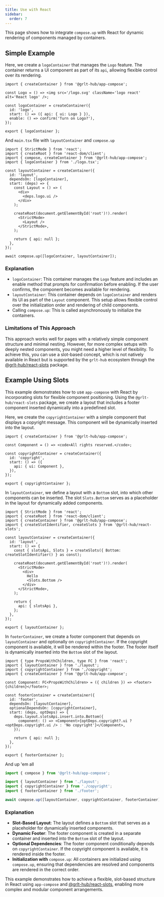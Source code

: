 ```yaml
---
title: Use with React
sidebar:
  order: 7
---
```


This page shows how to integrate `compose.up` with React for dynamic rendering of components managed by containers.

## Simple Example

Here, we create a `logoContainer` that manages the `Logo` feature. The container returns a UI component as part of its `api`, allowing flexible control over its rendering.

```tsx title="logo.tsx"
import { createContainer } from '@grlt-hub/app-compose';

const Logo = () => <img src='/logo.svg' className='logo react' alt='React logo' />;

const logoContainer = createContainer({
  id: 'logo',
  start: () => ({ api: { ui: Logo } }),
  enable: () => confirm('Turn on Logo?'),
});

export { logoContainer };
```

And `main.tsx` file with `layoutContainer` and `compose.up`

```tsx title="main.tsx"
import { StrictMode } from 'react';
import { createRoot } from 'react-dom/client';
import { compose, createContainer } from '@grlt-hub/app-compose';
import { logoContainer } from './logo.tsx';

const layoutContainer = createContainer({
  id: 'layout',
  dependsOn: [logoContainer],
  start: (deps) => {
    const Layout = () => (
      <div>
        <deps.logo.ui />
      </div>
    );

    createRoot(document.getElementById('root')!).render(
      <StrictMode>
        <Layout />
      </StrictMode>,
    );

    return { api: null };
  },
});

await compose.up([logoContainer, layoutContainer]);
```

### Explanation

- `logoContainer`: This container manages the `Logo` feature and includes an enable method that prompts for confirmation before enabling. If the user confirms, the component becomes available for rendering.
- `layoutContainer`: This container depends on `logoContainer` and renders its UI as part of the `Layout` component. This setup allows flexible control over the initialization order and rendering of child components.
- Calling `compose.up`: This is called asynchronously to initialize the containers.

### Limitations of This Approach

This approach works well for pages with a relatively simple component structure and minimal nesting. However, for more complex setups with deeply nested components, you might need a higher level of flexibility. To achieve this, you can use a slot-based concept, which is not natively available in React but is supported by the `grlt-hub` ecosystem through the [@grlt-hub/react-slots](https://github.com/grlt-hub/react-slots) package.

## Example Using Slots

This example demonstrates how to use `app-compose` with React by incorporating slots for flexible component positioning. Using the `@grlt-hub/react-slots` package, we create a layout that includes a footer component inserted dynamically into a predefined slot.

Here, we create the `copyrightContainer` with a simple component that displays a copyright message. This component will be dynamically inserted into the layout.

```tsx title="copyright.tsx"
import { createContainer } from '@grlt-hub/app-compose';

const Component = () => <code>All rights reserved.</code>;

const copyrightContainer = createContainer({
  id: 'copyright',
  start: () => ({
    api: { ui: Component },
  }),
});

export { copyrightContainer };
```

In `layoutContainer`, we define a layout with a `Bottom` slot, into which other components can be inserted. The slot `Slots.Bottom` serves as a placeholder in the layout for dynamically added components.

```tsx title="layout.tsx"
import { StrictMode } from 'react';
import { createRoot } from 'react-dom/client';
import { createContainer } from '@grlt-hub/app-compose';
import { createSlotIdentifier, createSlots } from '@grlt-hub/react-slots';

const layoutContainer = createContainer({
  id: 'layout',
  start: () => {
    const { slotsApi, Slots } = createSlots({ Bottom: createSlotIdentifier() } as const);

    createRoot(document.getElementById('root')!).render(
      <StrictMode>
        <div>
          Hello
          <Slots.Bottom />
        </div>
      </StrictMode>,
    );

    return {
      api: { slotsApi },
    };
  },
});

export { layoutContainer };
```

In `footerContainer`, we create a footer component that depends on `layoutContainer` and optionally on `copyrightContainer`. If the copyright component is available, it will be rendered within the footer. The footer itself is dynamically inserted into the `Bottom` slot of the layout.

```tsx title="footer.tsx"
import { type PropsWithChildren, type FC } from 'react';
import { layoutContainer } from './layout';
import { copyrightContainer } from './copyright';
import { createContainer } from '@grlt-hub/app-compose';

const Component: FC<PropsWithChildren> = ({ children }) => <footer>{children}</footer>;

const footerContainer = createContainer({
  id: 'footer',
  dependsOn: [layoutContainer],
  optionalDependsOn: [copyrightContainer],
  start: (deps, optDeps) => {
    deps.layout.slotsApi.insert.into.Bottom({
      component: () => <Component>{optDeps.copyright?.ui ? <optDeps.copyright.ui /> : 'No copyright'}</Component>,
    });

    return { api: null };
  },
});

export { footerContainer };
```

And up 'em all

```ts
import { compose } from '@grlt-hub/app-compose';

import { layoutContainer } from './layout';
import { copyrightContainer } from './copyright';
import { footerContainer } from './footer';

await compose.up([layoutContainer, copyrightContainer, footerContainer]);
```

### Explanation

- **Slot-Based Layout**: The layout defines a `Bottom` slot that serves as a placeholder for dynamically inserted components.
- **Dynamic Footer**: The footer component is created in a separate container and inserted into the `Bottom` slot of the layout.
- **Optional Dependencies**: The footer component conditionally depends on `copyrightContainer`. If the copyright component is available, it is rendered inside the footer.
- **Initialization with** `compose.up`: All containers are initialized using `compose.up`, ensuring that dependencies are resolved and components are rendered in the correct order.

This example demonstrates how to achieve a flexible, slot-based structure in React using `app-compose` and [@grlt-hub/react-slots](https://github.com/grlt-hub/react-slots), enabling more complex and modular component arrangements.
